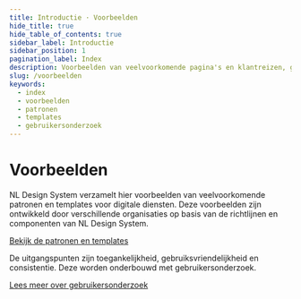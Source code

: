 ```yaml
---
title: Introductie · Voorbeelden
hide_title: true
hide_table_of_contents: true
sidebar_label: Introductie
sidebar_position: 1
pagination_label: Index
description: Voorbeelden van veelvoorkomende pagina's en klantreizen, gemaakt met richtlijnen en componenten uit NL Design System.
slug: /voorbeelden
keywords:
  - index
  - voorbeelden
  - patronen
  - templates
  - gebruikersonderzoek
---
```


# Voorbeelden

NL Design System verzamelt hier voorbeelden van veelvoorkomende patronen en templates voor digitale diensten. Deze voorbeelden zijn ontwikkeld door verschillende organisaties op basis van de richtlijnen en componenten van NL Design System.

[Bekijk de patronen en templates](/voorbeelden/patronen-en-templates)

De uitgangspunten zijn toegankelijkheid, gebruiksvriendelijkheid en consistentie. Deze worden onderbouwd met gebruikersonderzoek.

[Lees meer over gebruikersonderzoek](/voorbeelden/onderzoek)
